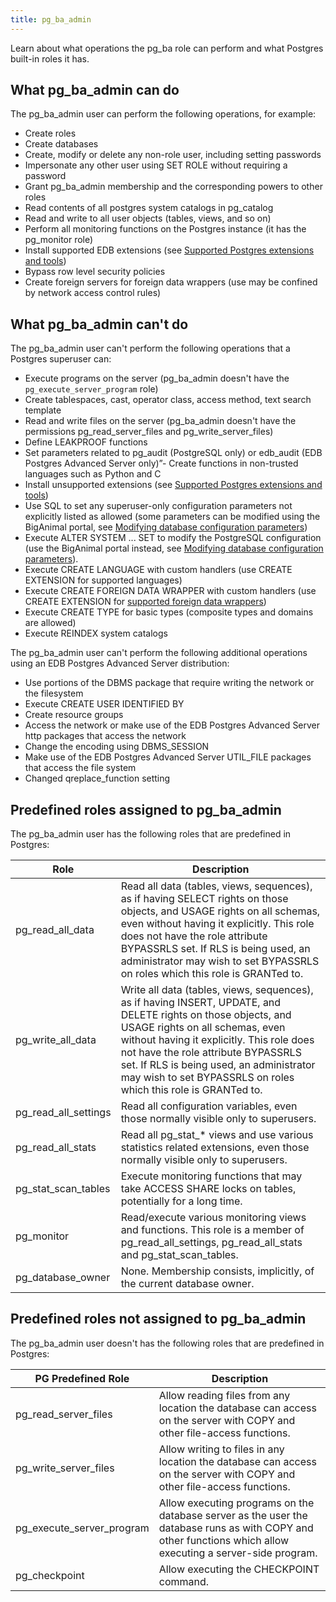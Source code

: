 ```yaml
---
title: pg_ba_admin
---
```


Learn about what operations the pg_ba role can perform and what Postgres built-in roles it has.

## What pg_ba_admin can do
The pg_ba_admin user can perform the following operations, for example:
- Create roles
- Create databases
- Create, modify or delete any non-role user, including setting passwords
- Impersonate any other user using SET ROLE without requiring a password
- Grant pg_ba_admin membership and the corresponding powers to other roles
- Read contents of all postgres system catalogs in pg_catalog
- Read and write to all user objects (tables, views, and so on)
- Perform all monitoring functions on the Postgres instance (it has the pg_monitor role)
- Install supported EDB extensions (see [Supported Postgres extensions and tools](biganimal/latest/overview/extensions_tools/))
- Bypass row level security policies
- Create foreign servers for foreign data wrappers (use may be confined by network access control rules)

## What pg_ba_admin can't do
The pg_ba_admin user can't perform the following operations that a Postgres superuser can:

- Execute programs on the server (pg_ba_admin doesn't have the `pg_execute_server_program` role)
- Create tablespaces, cast, operator class, access method, text search template
- Read and write files on the server (pg_ba_admin doesn't have the permissions pg_read_server_files and pg_write_server_files)
- Define LEAKPROOF functions
- Set parameters related to  pg_audit (PostgreSQL only) or edb_audit (EDB Postgres Advanced Server only)”- Create functions in non-trusted languages such as Python and C
- Install unsupported extensions (see [Supported Postgres extensions and tools](biganimal/latest/overview/extensions_tools/))
- Use SQL to set any superuser-only configuration parameters not explicitly listed as allowed (some parameters can be modified using the BigAnimal portal, see [Modifying database configuration parameters](/biganimal/latest/using_cluster/03_modifying_your_cluster/05_db_configuration_parameters/))
- Execute ALTER SYSTEM ... SET to modify the PostgreSQL configuration (use the BigAnimal portal instead, see [Modifying database configuration parameters](/biganimal/latest/using_cluster/03_modifying_your_cluster/05_db_configuration_parameters/)).
- Execute CREATE LANGUAGE with custom handlers (use CREATE EXTENSION for supported languages)
- Execute CREATE FOREIGN DATA WRAPPER with custom handlers (use CREATE EXTENSION for [supported foreign data wrappers](/biganimal/release/overview/foreign_data_wrappers))
- Execute CREATE TYPE for basic types (composite types and domains are allowed)
- Execute REINDEX system catalogs


The pg_ba_admin user can't perform the following additional operations using an EDB Postgres Advanced Server distribution:

- Use portions of the DBMS package that require writing the network or the filesystem
- Execute CREATE USER IDENTIFIED BY
- Create resource groups
- Access the network or make use of the EDB Postgres Advanced Server http packages that access the network  
- Change the encoding using DBMS_SESSION 
- Make use of the EDB Postgres Advanced Server UTIL_FILE packages that access the file system
- Changed qreplace_function setting

## Predefined roles assigned to pg_ba_admin

The pg_ba_admin user has the following roles that are predefined in Postgres:

| Role   | Description                                                                                                                                                                                                                                                                                                                                        |
|----------------------|----------------------------------------------------------------------------------------------------------------------------------------------------------------------------------------------------------------------------------------------------------------------------------------------------------------------------------------------------|
| pg_read_all_data     | Read all data (tables, views, sequences), as if having SELECT rights on those objects, and USAGE rights on all schemas, even without having it explicitly. This role does not have the role attribute BYPASSRLS set. If RLS is being used, an administrator may wish to set BYPASSRLS on roles which this role is GRANTed to.                      |
| pg_write_all_data    | Write all data (tables, views, sequences), as if having INSERT, UPDATE, and DELETE rights on those objects, and USAGE rights on all schemas, even without having it explicitly. This role does not have the role attribute BYPASSRLS set. If RLS is being used, an administrator may wish to set BYPASSRLS on roles which this role is GRANTed to. |
| pg_read_all_settings | Read all configuration variables, even those normally visible only to superusers.                                                                                                                                                                                                                                                                  |
| pg_read_all_stats    | Read all pg_stat_* views and use various statistics related extensions, even those normally visible only to superusers.                                                                                                                                                                                                                            |
| pg_stat_scan_tables  | Execute monitoring functions that may take ACCESS SHARE locks on tables, potentially for a long time.                                                                                                                                                                                                                                              |
| pg_monitor           | Read/execute various monitoring views and functions. This role is a member of pg_read_all_settings, pg_read_all_stats and pg_stat_scan_tables.                                                                                                                                                                                                     |
| pg_database_owner    | None. Membership consists, implicitly, of the current database owner.                                                                                                                                                                                                                                                                              |

## Predefined roles not assigned to pg_ba_admin

The pg_ba_admin user doesn't has the following roles that are predefined in Postgres:

| PG Predefined Role        | Description                                                                                                                                                 |    
|---------------------------|-------------------------------------------------------------------------------------------------------------------------------------------------------------|
| pg_read_server_files      | Allow reading files from any location the database can access on the server with COPY and other file-access functions.                                      |
| pg_write_server_files     | Allow writing to files in any location the database can access on the server with COPY and other file-access functions.                                     | 
| pg_execute_server_program | Allow executing programs on the database server as the user the database runs as with COPY and other functions which allow executing a server-side program. | 
| pg_checkpoint             | Allow executing the CHECKPOINT command.                                                                                                                     | 
